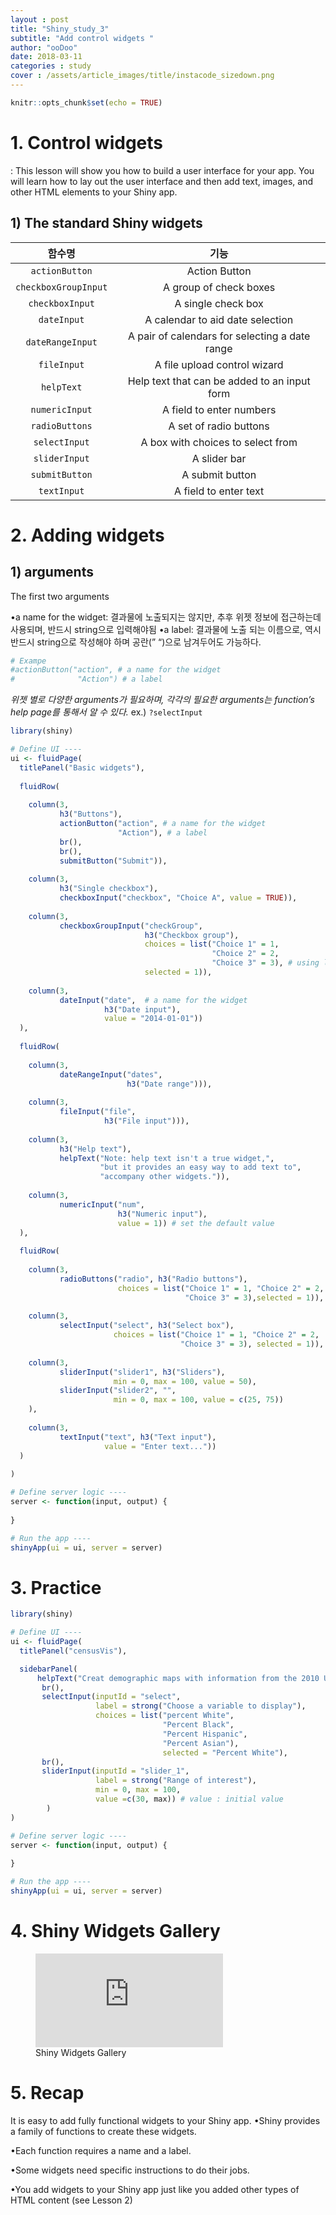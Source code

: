 ```yaml
---
layout : post
title: "Shiny_study_3"
subtitle: "Add control widgets "
author: "ooDoo"
date: 2018-03-11
categories : study
cover : /assets/article_images/title/instacode_sizedown.png
---
```


```r
knitr::opts_chunk$set(echo = TRUE)
```


# 1. Control widgets
: This lesson will show you how to build a user interface for your app. You will learn how to lay out the user interface and then add text, images, and other HTML elements to your Shiny app. 

## 1) The standard Shiny widgets 

함수명|기능
:---:|:---:
`actionButton` | Action Button 
`checkboxGroupInput` | A group of check boxes 
`checkboxInput` | A single check box 
`dateInput` | A calendar to aid date selection 
`dateRangeInput` | A pair of calendars for selecting a date range 
`fileInput` | A file upload control wizard 
`helpText` | Help text that can be added to an input form 
`numericInput` | A field to enter numbers 
`radioButtons` | A set of radio buttons 
`selectInput` | A box with choices to select from 
`sliderInput` | A slider bar 
`submitButton` | A submit button 
`textInput` | A field to enter text 


# 2. Adding widgets

## 1) arguments
The first two arguments

•a name for the widget: 결과물에 노출되지는 않지만, 추후 위젯 정보에 접근하는데 사용되며, 반드시 string으로 입력해야됨
•a label: 결과물에 노출 되는 이름으로, 역시 반드시 string으로 작성해야 하며 공란(" ")으로 남겨두어도 가능하다.     
```r
# Exampe
#actionButton("action", # a name for the widget 
#              "Action") # a label
```

*위젯 별로 다양한 arguments가 필요하며, 각각의 필요한  arguments는 function's help page를 통해서 알 수 있다.*
ex.) `?selectInput`

```r
library(shiny)

# Define UI ----
ui <- fluidPage(
  titlePanel("Basic widgets"),
  
  fluidRow(
    
    column(3,
           h3("Buttons"),
           actionButton("action", # a name for the widget 
                        "Action"), # a label
           br(),
           br(), 
           submitButton("Submit")),
    
    column(3,
           h3("Single checkbox"),
           checkboxInput("checkbox", "Choice A", value = TRUE)),
    
    column(3, 
           checkboxGroupInput("checkGroup", 
                              h3("Checkbox group"), 
                              choices = list("Choice 1" = 1, 
                                             "Choice 2" = 2, 
                                             "Choice 3" = 3), # using list for many select
                              selected = 1)),
    
    column(3, 
           dateInput("date",  # a name for the widget
                     h3("Date input"), 
                     value = "2014-01-01"))   
  ),
  
  fluidRow(
    
    column(3,
           dateRangeInput("dates",
                          h3("Date range"))),
    
    column(3,
           fileInput("file",
                     h3("File input"))),
    
    column(3, 
           h3("Help text"),
           helpText("Note: help text isn't a true widget,", 
                    "but it provides an easy way to add text to",
                    "accompany other widgets.")),
    
    column(3, 
           numericInput("num", 
                        h3("Numeric input"), 
                        value = 1)) # set the default value   
  ),
  
  fluidRow(
    
    column(3,
           radioButtons("radio", h3("Radio buttons"),
                        choices = list("Choice 1" = 1, "Choice 2" = 2,
                                       "Choice 3" = 3),selected = 1)),
    
    column(3,
           selectInput("select", h3("Select box"), 
                       choices = list("Choice 1" = 1, "Choice 2" = 2,
                                      "Choice 3" = 3), selected = 1)),
    
    column(3, 
           sliderInput("slider1", h3("Sliders"),
                       min = 0, max = 100, value = 50),
           sliderInput("slider2", "",
                       min = 0, max = 100, value = c(25, 75))
    ),
    
    column(3, 
           textInput("text", h3("Text input"), 
                     value = "Enter text..."))   
  )
  
)

# Define server logic ----
server <- function(input, output) {
  
}

# Run the app ----
shinyApp(ui = ui, server = server)
```

# 3. Practice 
```r
library(shiny)

# Define UI ----
ui <- fluidPage(
  titlePanel("censusVis"),

  sidebarPanel(
      helpText("Creat demographic maps with information from the 2010 US Census."),
       br(),
       selectInput(inputId = "select",
                   label = strong("Choose a variable to display"), 
                   choices = list("percent White", 
                                  "Percent Black", 
                                  "Percent Hispanic",
                                  "Percent Asian"),
                                  selected = "Percent White"),
       br(),
       sliderInput(inputId = "slider_1",
                   label = strong("Range of interest"),
                   min = 0, max = 100,
                   value =c(30, max)) # value : initial value
        ) 
)

# Define server logic ----
server <- function(input, output) {
  
}

# Run the app ----
shinyApp(ui = ui, server = server)
```

# 4. Shiny Widgets Gallery
![Shiny Widgets Gallery](http://shiny.rstudio.com/gallery/widget-gallery.html)

# 5. Recap
It is easy to add fully functional widgets to your Shiny app.
•Shiny provides a family of functions to create these widgets.

•Each function requires a name and a label.

•Some widgets need specific instructions to do their jobs.

•You add widgets to your Shiny app just like you added other types of HTML content (see Lesson 2)










